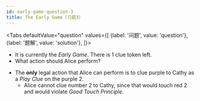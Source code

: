 ```yaml
---
id: early-game-question-3
title: The Early Game（习题3）
---
```



<BeginnersGuideProgress id="early-game-question-3" />

<!-- lint disable no-undefined-references -->

<Tabs
  defaultValue="question"
  values={[
    {label: '问题', value: 'question'},
    {label: '题解', value: 'solution'},
  ]}>
<TabItem value="question">

- It is currently the _Early Game_. There is 1 clue token left.
- What action should Alice perform?

</TabItem>
<TabItem value="solution">

- The **only** legal action that Alice can perform is to clue purple to Cathy as a _Play Clue_ on the purple 2.
  - Alice cannot clue number 2 to Cathy, since that would touch red 2 and would violate _Good Touch Principle_.

</TabItem>
</Tabs>

<EarlyGameQuestion3 />
